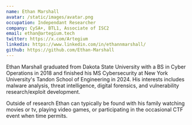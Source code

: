 ```yaml
---
name: Ethan Marshall
avatar: /static/images/avatar.png
occupation: Independant Researcher
company: CySA+, BTL1, Associate of ISC2
email: ethan@artegium.tech
twitter: https://x.com/Artegium
linkedin: https://www.linkedin.com/in/ethannmarshall/
github: https://github.com/Ethan-Marshall
---
```


Ethan Marshall graduated from Dakota State University with a BS in Cyber Operations in 2018 and finished his MS Cybersecurity at New York University's Tandon School of Engineering in 2024. His interests includes malware analysis, threat intelligence, digital forensics, and vulnerability research/exploit development.

Outside of research Ethan can typically be found with his family watching movies or tv, playing video games, or participating in the occasional CTF event when time permits.
